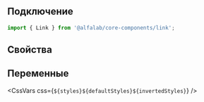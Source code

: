 
## Подключение

```jsx
import { Link } from '@alfalab/core-components/link';
```

## Свойства

<ArgTypes of={Link} />

## Переменные

<CssVars
    css={`
        ${styles}${defaultStyles}${invertedStyles}
    `}
/>
